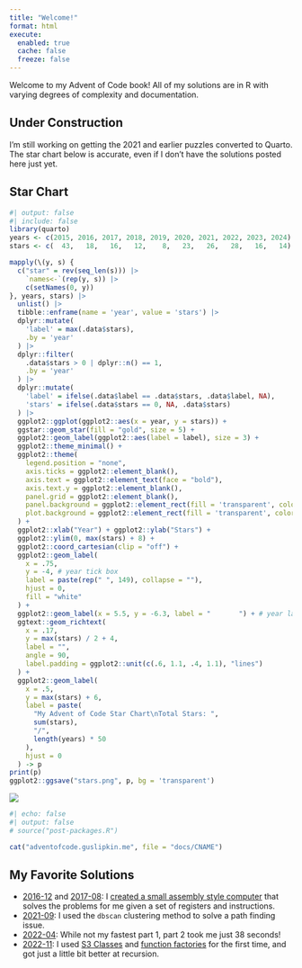 ```yaml
---
title: "Welcome!"
format: html
execute: 
  enabled: true
  cache: false
  freeze: false
---
```


Welcome to my Advent of Code book! All of my solutions are in R with varying degrees of complexity and documentation.

::: {.callout-caution}

## Under Construction

I'm still working on getting the 2021 and earlier puzzles converted to Quarto. The star chart below is accurate, even if I don't have the solutions posted here just yet.

:::

## Star Chart

```r
#| output: false
#| include: false
library(quarto)
years <- c(2015, 2016, 2017, 2018, 2019, 2020, 2021, 2022, 2023, 2024)
stars <- c(  43,   18,   16,   12,    8,   23,   26,   28,   16,   14)

mapply(\(y, s) {
  c("star" = rev(seq_len(s))) |>
    `names<-`(rep(y, s)) |>
    c(setNames(0, y))
}, years, stars) |>
  unlist() |>
  tibble::enframe(name = 'year', value = 'stars') |>
  dplyr::mutate(
    'label' = max(.data$stars),
    .by = 'year'
  ) |>
  dplyr::filter(
    .data$stars > 0 | dplyr::n() == 1, 
    .by = 'year'
  ) |>
  dplyr::mutate(
    'label' = ifelse(.data$label == .data$stars, .data$label, NA),
    'stars' = ifelse(.data$stars == 0, NA, .data$stars)
  ) |>
  ggplot2::ggplot(ggplot2::aes(x = year, y = stars)) +
  ggstar::geom_star(fill = "gold", size = 5) +
  ggplot2::geom_label(ggplot2::aes(label = label), size = 3) +
  ggplot2::theme_minimal() +
  ggplot2::theme(
    legend.position = "none",
    axis.ticks = ggplot2::element_blank(),
    axis.text = ggplot2::element_text(face = "bold"),
    axis.text.y = ggplot2::element_blank(),
    panel.grid = ggplot2::element_blank(),
    panel.background = ggplot2::element_rect(fill = 'transparent', colour = 'transparent'),
    plot.background = ggplot2::element_rect(fill = 'transparent', color = NA)
  ) +
  ggplot2::xlab("Year") + ggplot2::ylab("Stars") +
  ggplot2::ylim(0, max(stars) + 8) +
  ggplot2::coord_cartesian(clip = "off") +
  ggplot2::geom_label(
    x = .75,
    y = -4, # year tick box
    label = paste(rep(" ", 149), collapse = ""),
    hjust = 0,
    fill = "white"
  ) +
  ggplot2::geom_label(x = 5.5, y = -6.3, label = "       ") + # year label box
  ggtext::geom_richtext(
    x = .17,
    y = max(stars) / 2 + 4,
    label = "",
    angle = 90,
    label.padding = ggplot2::unit(c(.6, 1.1, .4, 1.1), "lines")
  ) +
  ggplot2::geom_label(
    x = .5,
    y = max(stars) + 6,
    label = paste(
      "My Advent of Code Star Chart\nTotal Stars: ",
      sum(stars),
      "/",
      length(years) * 50
    ),
    hjust = 0
  ) -> p
print(p)
ggplot2::ggsave("stars.png", p, bg = 'transparent')
```

![](stars.png)

```r
#| echo: false
#| output: false
# source("post-packages.R")

cat("adventofcode.guslipkin.me", file = "docs/CNAME")
```

## My Favorite Solutions

- [2016-12](2016/12/2016-12.html) and [2017-08](2017/08/2017-08.html): I [created a small assembly style computer](https://mistlecode.guslipkin.me/reference/assembly) that solves the problems for me given a set of registers and instructions.
- [2021-09](2021/09/2021-09.html): I used the `dbscan` clustering method to solve a path finding issue. 
- [2022-04](2022/04/2022-04.html): While not my fastest part 1, part 2 took me just 38 seconds!
- [2022-11](2022/11/2022-11.html): I used [S3 Classes](https://adv-r.hadley.nz/s3.html#s3) and [function factories](https://adv-r.hadley.nz/function-factories.html?q=function%20fac#function-factories) for the first time, and got just a little bit better at recursion.
